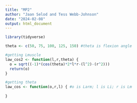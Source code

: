 ```yaml
---
title: "MP2"
author: "Jaan Selod and Tess Webb-Johnson"
date: "2024-02-08"
output: html_document
---
```


```r
library(tidyverse)
```

```r
theta <- c(50, 75, 100, 125, 150) #theta is flexion angle
```


```r
#getting Lmuscle
law_cos2 <- function(l,r,theta) {
  o = sqrt((-1)*(cos(theta)*2*l*r-(l^2)-(r^2)))
  return(o)
}

#getting theta
law_cos <- function(o,r,l) { #o is Larm; l is Li; r is Lm
  
}
```

